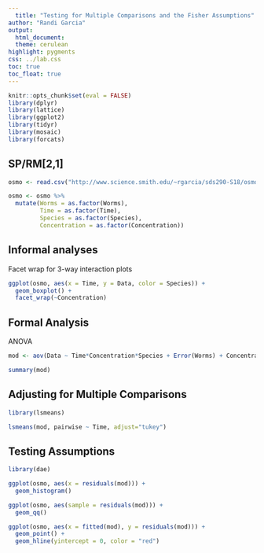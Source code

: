 ```yaml
---
  title: "Testing for Multiple Comparisons and the Fisher Assumptions"
author: "Randi Garcia"
output:
  html_document:
  theme: cerulean
highlight: pygments
css: ../lab.css
toc: true
toc_float: true
---
```

  
```r
knitr::opts_chunk$set(eval = FALSE)
library(dplyr)
library(lattice)
library(ggplot2)
library(tidyr)
library(mosaic)
library(forcats)
```

## SP/RM[2,1]

```r
osmo <- read.csv("http://www.science.smith.edu/~rgarcia/sds290-S18/osmoregulation3.csv")
```

```r
osmo <- osmo %>%
  mutate(Worms = as.factor(Worms),
         Time = as.factor(Time),
         Species = as.factor(Species),
         Concentration = as.factor(Concentration))
```

## Informal analyses

Facet wrap for 3-way interaction plots

```r
ggplot(osmo, aes(x = Time, y = Data, color = Species)) +
  geom_boxplot() +
  facet_wrap(~Concentration)
```

## Formal Analysis

ANOVA

```r
mod <- aov(Data ~ Time*Concentration*Species + Error(Worms) + Concentration*Species, data = osmo)

summary(mod)
```

## Adjusting for Multiple Comparisons

```r
library(lsmeans)

lsmeans(mod, pairwise ~ Time, adjust="tukey")
```

## Testing Assumptions

```r
library(dae)

ggplot(osmo, aes(x = residuals(mod))) + 
  geom_histogram()

ggplot(osmo, aes(sample = residuals(mod))) + 
  geom_qq()

ggplot(osmo, aes(x = fitted(mod), y = residuals(mod))) + 
  geom_point() +
  geom_hline(yintercept = 0, color = "red")
```


